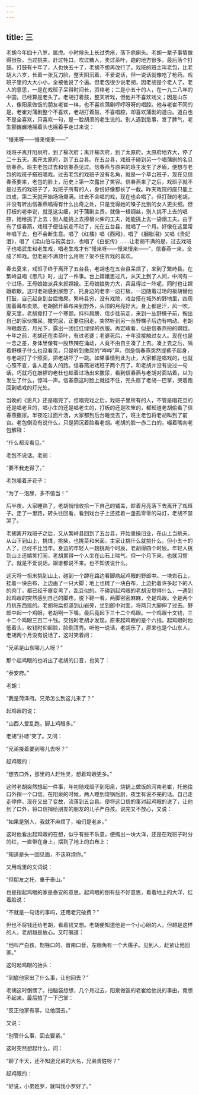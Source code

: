 ```yaml
---
---
---
```

title: 三
---




老胡今年四十八岁。属虎。小时候头上长过秃疮，落下疤瘌头。老胡一辈子事情做得很杂，当过挑夫，赶过牲口，吹过糖人，卖过茶叶，跑的地方很多，最后落个打鼓。打鼓有十年了，人也快五十了，老胡不想再改行了。戏班的班主叫老包，比老胡大六岁，长着一张瓦刀脸，整天阴沉着，不爱说话，但一说话就像吃了枪药。戏班子里的大大小小，全被他说了个遍。但老包很少说老胡，因老胡是个老人了。老人的意思，一是在戏班子呆得时间长，资格老；二是小五十的人，在一九二八年的中国，已经算是老头了。老胡打着鼓，整天听戏，但他并不喜欢戏文；因是山东人，像阳泉做饭的朋友老崔一样，也不喜欢蒲剧哼哼呀呀的唱腔。他与老崔不同的是，老崔对蒲剧整个不喜欢，老胡打着鼓，不喜唱腔，却喜欢蒲剧的道白。道白也不是全喜欢，只喜欢一句，是一脸胡须的老生说的。别人遇到急事，发了脾气，老生颤巍巍地摇着头也摇着手走过来说：

“慢来呀——慢来慢来——”

戏班子离开阳泉府，到了榆次府；离开榆次府，到了太原府。太原府地界大，停了二十五天。离开太原府，到了五台县。在五台县，戏班子碰到另一个唱蒲剧的名旦信春燕。班主老包过去和信春燕见过。信春燕与原来的班主发生了矛盾，便想与老包的戏班子搭班唱戏。过去老包的戏班子没有名角，就是一个草台班子，现在见信春燕要来，老包的脸上，历史上第一次露出了笑容。信春燕来了之后，戏班子就不是过去的戏班子了，戏班子所有的人，身份好像都长了一截。昨天戏院的座只能上四成，第二天就开始场场爆满。过去不会唱的戏，现在也会唱了。但打鼓的老胡，并没有听出信春燕唱得有什么出奇之处，只是觉得她的嗓子比别的女人更尖细。但打板的老李说，就是这尖细，对于蒲剧主贵，就像一根钢丝，别人挑不上去的唱腔，她给挑了上去；别人能挑上去擦根火柴的工夫，她能挑上去一袋烟工夫。由于有了信春燕，戏班子便往前走不动了，光在五台县，就唱了一个月。好像在这里常年唱下去，也不会断生意。唱了《红楼》唱《西厢》，唱了《胭脂泪》又唱《贵妃泪》，唱了《梁山伯与祝英台》，也唱了《白蛇传》……让老胡不满的是，过去戏班子也唱武生和老生戏，唱老生戏才有“慢来呀——慢来慢来——”，信春燕一来，全成了坤戏。但老胡不满顶什么用呢？架不住听戏的喜欢。

春去夏来，戏班子终于离开了五台县，老胡也在五台县呆烦了，来到了繁峙县。在繁峙县唱《思凡》时，出了一件事。台上嫦娥思过凡，从天上到了人间，中间有一个过场，王母娘娘派兵来抓嫦娥。王母娘娘势力大，兵且得过一阵呢，同时也让嫦娥歇歇。这时老胡感到尿憋了，托身边的老李一边打板，一边随着过场的板胡替他打鼓，自己起身到台后撒尿。繁峙县穷，没有戏院，戏台搭在城外的野地里，四周围着幕布卖票。老胡掀开幕布来到野外，头顶的月亮好大。身上都是汗，风一吹，夏天里，老胡竟打了一个寒颤。抖抖肩膀，信步往前走，来到一丛野棵子前，掏出自己的家伙撒尿。撒完尿，正要往回走，突然听到另一丛野棵子后边有响动。老胡冷眼觑去，月光下，露出一团红红绿绿的衣服。再定睛看，似是信春燕扮的嫦娥。十年之前，老胡还在卖茶叶，有过老婆；老婆死后，十年没接触过女人。现在也是一念之差，身体里像有一股热辣在涌动，人竟不由自主凑了上去。凑上去之后，隔着野棵子什么也没看见，只是听到撒尿的“哗哗”声。倒是信春燕突然提裤子起身，与老胡打了个照面，把老胡吓了一跳。如果事情到此为止，大家都是唱戏的，也就心照不宣，各人走各人的路。信春燕进戏班子两个月了，和老胡并没有说过一句话。巧就巧在敲锣的老杜也趁着过场出来撒尿，看到信春燕与老胡对面站着，以为发生了什么，惊叫一声。信春燕这时脸上就挂不住，兜头扇了老胡一巴掌，哭着跑回到唱戏的灯光处。

当晚的《思凡》还是唱完了。但唱完戏之后，戏班子里所有的人，不管是唱花旦的还是唱老旦的，唱小生的还是唱老生的，打板的还是吹笙的，都知道老胡偷看了信春燕撒尿。半夜吃过面片汤，大家都到后台睡觉去了，班主老包将老胡叫到了前台。老包倒没有说什么，只是阴沉着脸看老胡。老胡的脸一赤二白的，嘬着嘴向老包解释：

“什么都没看见。”

老包不说话。老胡：

“要不我走得了。”

老包嘬着牙花子：

“为了一泡尿，多不值当！”

后半夜，大家睡熟了，老胡悄悄收拾一下自己的铺盖，趁着月亮落下去离开了戏班子。走了一里路，转头往回看，看到戏台子上还挂着一盏孤零零的马灯，老胡不禁哭了。

老胡离开戏班子之后，又从繁峙县回到了五台县，开始重操旧业，在山上当挑夫。从山下到山上，挑煤，挑柴，也挑菜和米面。主家让挑什么就挑什么。但小五十的人了，已经不比当年。身边的年轻人一趟挑两个时辰，老胡得四个时辰。年轻人挑到山上还嬉笑打闹，老胡累得一个人坐在山石上喘气。但一个月下来，也就习惯了。就是不爱说话。跟谁都说不来。也不知该说什么。

这天将一担米挑到山上，碰到一个蹲在路边看脚病起鸡眼的野郎中。一块岩石上，挂着一块白布，上边画了一只大脚；地上也摊了一块白布，上边扔着许多起下的人的肉丁，都已经干瘪变黑了，乱豆似的。不碰到起鸡眼的老胡没觉得什么，一遇到起鸡眼的突然感到自己的脚疼。脱下鞋一看，两脚密密麻麻，全是鸡眼。全是两个月挑东西挑的。老胡将扁担竖到山岩旁，坐到郎中对面，将两只大脚伸了过去。野郎中起一个鸡眼，老胡咧一下嘴。最后竟起下三十二个鸡眼。一个鸡眼十文钱，三十二个鸡眼三百二十钱。交钱时老胡才发现，原来起鸡眼的是个六指。起鸡眼时他低着头，收钱时仰起脸，脸倒清秀。听他一说话，老胡乐了，原来也是个山东人。老胡两个月没有说话了，这时笑着问：

“兄弟是山东哪儿人呀？”

那个起鸡眼的也听出了老胡的口音，也笑了：

“泰安府。”

老胡：

“我是菏泽府。兄弟怎么到这儿来了？”

起鸡眼的说：

“山西人爱乱跑，脚上鸡眼多。”

老胡“扑哧”笑了。又问：

“兄弟接着要到哪儿去呀？”

起鸡眼的：

“想去口外，那里的人赶牲灵，想着鸡眼更多。”

这时老胡突然想起一件事，年初随戏班子到阳泉，烧锅上做饭的河南老崔，托他往口外捎一个口信。在阳泉的时候，两人睡到烧锅后厨，夜里有说不完的话。自己走走停停，现在又出了变故，流落到五台县。便将这口信的事对起鸡眼的说了，让他到了口外，将口信捎给朋友的朋友的儿子严白孩。说完又不放心，又说：

“如果是别人，我就不麻烦了，咱们是老乡。”

这时他看出起鸡眼的在想，似乎有些不乐意，便掏出一块大洋，还是在戏班子时分的红，一直带在身上，摆到了地上的白布上：

“知道是头一回见面，不该麻烦你。”

又用戏里的文词说：

“但朋友之托，重于泰山。”

也是指起鸡眼的家是泰安的意思。起鸡眼的倒有些不好意思，看着地上的大洋，红着脸说：

“不就是一句话的事吗，还用老兄破费？”

但也不将钱还给老胡，看着钱又想。老胡便知道他是一个小心眼的人。但越是这样的人，老胡越是放心。又叮嘱道：

“他叫严白孩，劁牲口的，晋南口音，左眼角有一个大痦子。见到人，赶紧让他回家。”

这时起鸡眼的抬头：

“到底他家出了什么事，让他回去？”

老胡这时倒愣了。拍脑袋想想，几个月过去，阳泉做饭的老崔给他说的事由，竟想不起来。最后拍了一下巴掌：

“反正他家有事，让他回去。”

又说：

“别管什么事，回去要紧。”

这时突然想起什么，问：

“聊了半天，还不知道兄弟的大名，兄弟贵姓呀？”

起鸡眼的：

“好说，小弟姓罗，就叫我小罗好了。”